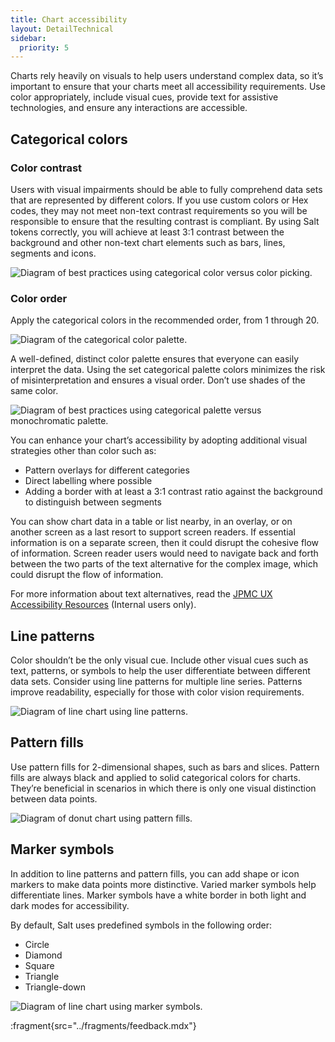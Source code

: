 ```yaml
---
title: Chart accessibility
layout: DetailTechnical
sidebar:
  priority: 5
---
```


Charts rely heavily on visuals to help users understand complex data, so it’s important to ensure that your charts meet all accessibility requirements. Use color appropriately, include visual cues, provide text for assistive technologies, and ensure any interactions are accessible.

## Categorical colors

### Color contrast

Users with visual impairments should be able to fully comprehend data sets that are represented by different colors. If you use custom colors or Hex codes, they may not meet non-text contrast requirements so you will be responsible to ensure that the resulting contrast is compliant. By using Salt tokens correctly, you will achieve at least 3:1 contrast between the background and other non-text chart elements such as bars, lines, segments and icons.

<Image
  src="/img/foundations/dataviz-hex.png"
  srcDark="/img/foundations/dataviz-hex-dark.png"
  alt="Diagram of best practices using categorical color versus color picking."
/>

### Color order

Apply the categorical colors in the recommended order, from 1 through 20. 

<Image
  src="/img/foundations/dataviz-color-order.png"
  srcDark="/img/foundations/dataviz-color-order-dark.png"
  alt="Diagram of the categorical color palette."
/>

A well-defined, distinct color palette ensures that everyone can easily interpret the data. Using the set categorical palette colors minimizes the risk of misinterpretation and ensures a visual order. Don’t use shades of the same color.

<Image
  src="/img/foundations/dataviz-monochromatic.png"
  srcDark="/img/foundations/dataviz-monochromatic-dark.png"
  alt="Diagram of best practices using categorical palette versus monochromatic palette."
/>

You can enhance your chart’s accessibility by adopting additional visual strategies other than color such as:

- Pattern overlays for different categories
- Direct labelling where possible
- Adding a border with at least a 3:1 contrast ratio against the background to distinguish between segments

You can show chart data in a table or list nearby, in an overlay, or on another screen as a last resort to support screen readers. If essential information is on a separate screen, then it could disrupt the cohesive flow of information. Screen reader users would need to navigate back and forth between the two parts of the text alternative for the complex image, which could disrupt the flow of information.

For more information about text alternatives, read the [JPMC UX Accessibility Resources](https://go/text-alternatives#TextAlternatives-Compleximages) (Internal users only).

## Line patterns

Color shouldn’t be the only visual cue. Include other visual cues such as text, patterns, or symbols to help the user differentiate between different data sets. Consider using line patterns for multiple line series. Patterns improve readability, especially for those with color vision requirements.

<Image
  src="/img/foundations/dataviz-line-patterns2.png"
  srcDark="/img/foundations/dataviz-line-patterns2-dark.png"
  alt="Diagram of line chart using line patterns."
/>

## Pattern fills

Use pattern fills for 2-dimensional shapes, such as bars and slices. Pattern fills are always black and applied to solid categorical colors for charts. They’re beneficial in scenarios in which there is only one visual distinction between data points.

<Image
  src="/img/foundations/dataviz-pattern-fills2.png"
  srcDark="/img/foundations/dataviz-pattern-fills2-dark.png"
  alt="Diagram of donut chart using pattern fills."
/>

## Marker symbols

In addition to line patterns and pattern fills, you can add shape or icon markers to make data points more distinctive. Varied marker symbols help differentiate lines. Marker symbols have a white border in both light and dark modes for accessibility.

By default, Salt uses predefined symbols in the following order:

- Circle
- Diamond
- Square
- Triangle
- Triangle-down

<Image
  src="/img/foundations/dataviz-markers.png"
  srcDark="/img/foundations/dataviz-markers-dark.png"
  alt="Diagram of line chart using marker symbols."
/>

:fragment{src="../fragments/feedback.mdx"}

